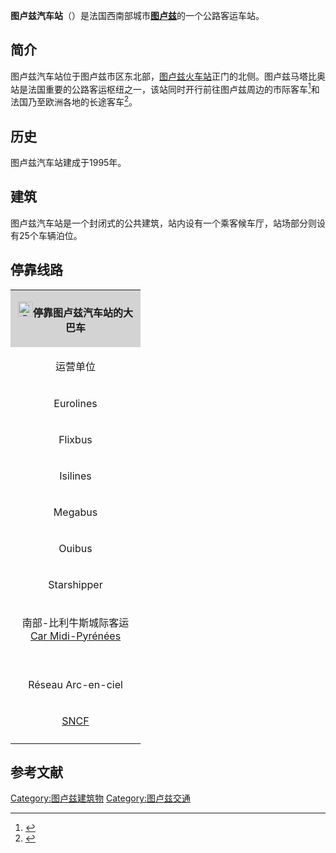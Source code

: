 '''图卢兹汽车站'''（{{lang-fr|Gare routière de Toulouse}}）是法国西南部城市'''[[图卢兹|图卢兹]]'''的一个公路客运车站。

==简介==
图卢兹汽车站位于图卢兹市区东北部，[[图卢兹马塔比奥站|图卢兹火车站]]正门的北侧。图卢兹马塔比奥站是法国重要的公路客运枢纽之一，该站同时开行前往图卢兹周边的市际客车<ref>{{Cite web|url=http://www.haute-garonne.fr/fr/nos-missions/deplacements/gare-routiere.html|title=La gare routière|accessdate=2016-06-28|author=Haute-Garonne|date=|language=法语|publisher=|archive-url=https://web.archive.org/web/20160626000014/http://www.haute-garonne.fr/fr/nos-missions/deplacements/gare-routiere.html|archive-date=2016-06-26|dead-url=yes}}</ref>和法国乃至欧洲各地的长途客车<ref>{{Cite web|url=http://www.starshipper.com/fr/ville/toulouse_63|title=Toulouse, Gare Routière|accessdate=2016-06-28|author=Starshipper|date=|language=法语|publisher=|archive-date=2016-06-26|archive-url=https://web.archive.org/web/20160626194844/http://www.starshipper.com/fr/ville/toulouse_63|dead-url=yes}}</ref>。

==历史==

图卢兹汽车站建成于1995年。

==建筑==

图卢兹汽车站是一个封闭式的公共建筑，站内设有一个乘客候车厅，站场部分则设有25个车辆泊位。

==停靠线路==

{| class="wikitable mw-collapsible mw-collapsed" 
|colspan="3" align="center" style="background:#D3D3D3" |[[File:BSicon_BUS.svg|24x24px]]'''停靠图卢兹汽车站的大巴车'''
|-
!align="center" style="margin: 0 auto; width:12em;"|运营单位
!align="center" |主要目的地{{noteTag|name=noteA}}
|-
|align="center"|Eurolines{{noteTag|name=noteE}}
|[[巴约讷|巴约讷]]、[[巴塞罗那|巴塞罗那]]（''可通过联程中转前往欧洲各地''）
|-
|align="center" |Flixbus{{noteTag|name=noteD}}
|[[马约门站|巴黎]]、[[奥尔良|奥尔良]]、[[利摩日综合交通枢纽|利摩日]]、[[波尔多|波尔多]]、[[蒙彼利埃|蒙彼利埃]]、[[马赛|马赛]]、[[戛纳|戛纳]]、[[尼斯|尼斯]]、[[南特|南特]]、[[绍莱|绍莱]]、[[布雷叙尔|布雷叙尔]]、[[普瓦捷|普瓦捷]]
|-
|align="center" |Isilines{{noteTag|name=noteD}}
|[[巴黎|巴黎]]、[[奥尔良|奥尔良]]、[[沙托鲁|沙托鲁]]、[[利摩日综合交通枢纽|利摩日]]、[[布里夫拉盖亚尔德|布里夫拉盖亚尔德]]、[[波尔多|波尔多]]、[[阿让|阿让]]、[[蒙彼利埃|蒙彼利埃]]、[[马赛圣夏勒站|马赛]]、[[塔布|塔布]]、[[波城|波城]]、[[巴约讷站|巴约讷]]、[[比亚里茨|比亚里茨]]
|-
|align="center"|Megabus{{noteTag|name=noteE}}
|[[布里夫拉盖亚尔德|布里夫拉盖亚尔德]]、[[利摩日|利摩日]]、[[巴黎贝尔西站|巴黎]]（''可联程中转前往[[亚眠|亚眠]]及英国方向''）
|-
|align="center"|Ouibus{{noteTag|name=noteE}}
|[[巴黎贝尔西站|巴黎]]、[[利摩日综合交通枢纽|利摩日]]、[[布里夫拉盖亚尔德|布里夫拉盖亚尔德]]、[[波尔多圣让站|波尔多]]、[[赫罗纳|赫罗纳]]、[[巴塞罗那|巴塞罗那]]、[[蒙彼利埃|蒙彼利埃]]、[[马赛圣夏勒站|马赛]]
|-
|align="center"|Starshipper
|[[圣塞巴斯蒂安|圣塞巴斯蒂安]]、[[昂代伊|昂代伊]]、[[圣让德吕兹|圣让德吕兹]]、[[比亚里茨|比亚里茨]]、[[巴约讷|巴约讷]]、[[波城|波城]]、[[塔布|塔布]]
|-
|align="center" |南部-比利牛斯城际客运<br>[https://web.archive.org/web/20160625004819/http://www.haute-garonne.fr/fr/nos-missions/deplacements/reseau-arc-en-ciel-transports-interurbains/les-fiches-horaires.html Car Midi-Pyrénées]
|[[蒙托邦|蒙托邦]]、[[欧什|欧什]]、[[蒙德马桑|蒙德马桑]]{{noteTag|name=noteB}}
|-
|align="center" |{{link-fr|上加龙省城际客运|Réseau Arc-en-ciel}}<br>Réseau Arc-en-ciel
|[[蒙泰斯基厄沃尔韦斯特尔_(上加龙省)|孟德斯鸠-沃勒韦斯特尔]]、[[卡泽雷|卡泽雷]]、[[里耶于梅_(上加龙省)|里厄姆]]、{{tsl|fr|Bérat (Haute-Garonne)|贝拉 (法国)|贝拉}}、[[蒙东维尔_(上加龙省)|蒙东维勒]]、[[拉塞尔_(上加龙省)|拉塞尔]]、{{tsl|fr|Cadours|卡杜尔 (法国)|卡杜尔}}、[[格雷纳德|格雷纳德]]、[[弗龙通|弗龙通]]、[[塔尔恩河畔维莱米_(上加龙省)|塔恩河畔维勒米尔]]、[[贝西埃|贝西埃]]、[[韦尔费_(上加龙省)|韦尔费]]、[[勒法热|勒法热]]、[[勒韦_(上加龙省)|勒韦勒]]、[[马泽雷_(阿列日省)|马泽尔]]、[[圣伊巴尔_(阿列日省)|圣伊巴尔]]{{noteTag|name=noteC}}
|-
|align="center" |[[SNCF|SNCF]]
|（''当某条铁路线施工或罢工时，SNCF可能会提供途径该线路沿途站点的大巴车''{{noteTag|name=noteB}}）
|-
|colspan="3" style="background:#FFFFFF"|{{noteFoot|1=
{{noteTag|name=noteA|1=本栏不包括可以联程中转前往的目的地}}
{{noteTag|name=noteB|1=其车票可与SNCF的同线路车票通用}}
{{noteTag|name=noteC|1=部分城际客运线路仅周一至五开行}}
{{noteTag|name=noteD|1=车票需提前预定，需提前15分钟到场}}
{{noteTag|name=noteE|1=车票需提前预定，需提前30分钟到场}}
}}
|}
== 参考文献 ==
{{Reflist}}
[[Category:图卢兹建筑物|Category:图卢兹建筑物]]
[[Category:图卢兹交通|Category:图卢兹交通]]
{{法国主要公路客运车站}}